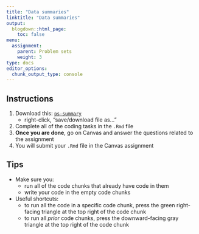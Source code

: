 ```yaml
---
title: "Data summaries"
linktitle: "Data summaries"
output:
  blogdown::html_page:
    toc: false
menu:
  assignment:
    parent: Problem sets
    weight: 3
type: docs
editor_options: 
  chunk_output_type: console
---
```


## Instructions


1. Download this: <i class="far fa-file-archive"></i> [`ps-summary`](/files/ps-summary.Rmd)
    - right-click, "save/download file as..."
2. Complete all of the coding tasks in the `.Rmd` file
3. **Once you are done**, go on Canvas and answer the questions related to the assignment
4. You will submit your `.Rmd` file in the Canvas assignment

## Tips

- Make sure you: 
    - run all of the code chunks that already have code in them
    - write your code in the empty code chunks
- Useful shortcuts: 
    - to run all the code in a specific code chunk, press the green right-facing triangle at the top right of the code chunk
    - to run all *prior* code chunks, press the downward-facing gray triangle at the top right of the code chunk
